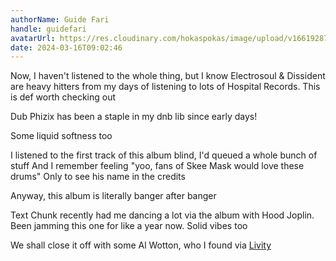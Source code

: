 ```yaml
---
authorName: Guide Fari
handle: guidefari
avatarUrl: https://res.cloudinary.com/hokaspokas/image/upload/v1661928720/bar_shpohc.png
date: 2024-03-16T09:02:46
---
```


Now, I haven't listened to the whole thing, but I know Electrosoul & Dissident are heavy hitters from my days of listening to lots of Hospital Records.
This is def worth checking out
<Album
  url="https://open.spotify.com/album/2iIFpLms8hYs5yurAFo9GI?si=KRJgcWpGStma0Mfy5gguvw"
/>

Dub Phizix has been a staple in my dnb lib since early days!
<Track
  url='https://open.spotify.com/track/4korNjIotLiPWhVpQIZbbR?si=838b9c5257ed43f4'
/>

Some liquid softness too
<Track
  url='https://open.spotify.com/track/5Iq5FmXBbPYPfM2Y8VoPuQ?si=0eb8546b007c47b1'
/>

I listened to the first track of this album blind, I'd queued a whole bunch of stuff
And I remember feeling "yoo, fans of Skee Mask would love these drums"
Only to see his name in the credits

Anyway, this album is literally banger after banger

<Album
  url='https://open.spotify.com/album/0hu5AtjQqexj81sQAGjRUF?si=OBdiEg-FTU6uyHuLcYDlQA'
/>

Text Chunk recently had me dancing a lot via the album with Hood Joplin.
Been jamming this one for like a year now. Solid vibes too
<Album
  url='https://open.spotify.com/album/0U9BS42i7N5O4jZ1aV0Fmv?si=g7MD_MJmQUiEt6JcNjXG9A'
/>

We shall close it off with some Al Wotton, who I found via [Livity](/lables/livity-sounds)
<Album
  url='https://open.spotify.com/album/11Fe7Fse80DtWcKfzSMOul?si=kkk00nfKSNiG3dtJOpAgDw'
/>
